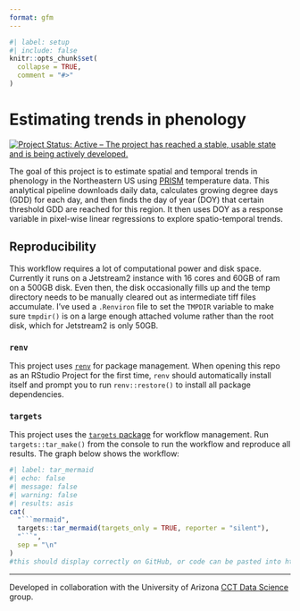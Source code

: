 ```yaml
---
format: gfm
---
```


<!-- README.md is generated from README.Qmd. Please edit that file -->

```r
#| label: setup
#| include: false
knitr::opts_chunk$set(
  collapse = TRUE,
  comment = "#>"
)
```

# Estimating trends in phenology

<!-- badges: start -->

[![Project Status: Active – The project has reached a stable, usable state and is being actively developed.](https://www.repostatus.org/badges/latest/active.svg)](https://www.repostatus.org/#active)

<!-- badges: end -->

The goal of this project is to estimate spatial and temporal trends in phenology in the Northeastern US using [PRISM](https://prism.oregonstate.edu/) temperature data.
This analytical pipeline downloads daily data, calculates growing degree days (GDD) for each day, and then finds the day of year (DOY) that certain threshold GDD are reached for this region. 
It then uses DOY as a response variable in pixel-wise linear regressions to explore spatio-temporal trends.

## Reproducibility

This workflow requires a lot of computational power and disk space.  Currently it runs on a Jetstream2 instance with 16 cores and 60GB of ram on a 500GB disk.  Even then, the disk occasionally fills up and the temp directory needs to be manually cleared out as intermediate tiff files accumulate.  I've used a `.Renviron` file to set the `TMPDIR` variable to make sure `tmpdir()` is on a large enough attached volume rather than the root disk, which for Jetstream2 is only 50GB.

### `renv`

This project uses [`renv`](https://rstudio.github.io/renv/articles/renv.html) for package management.
When opening this repo as an RStudio Project for the first time, `renv` should automatically install itself and prompt you to run `renv::restore()` to install all package dependencies.

### `targets`

This project uses the [`targets` package](https://docs.ropensci.org/targets/) for workflow management.
Run `targets::tar_make()` from the console to run the workflow and reproduce all results.
The graph below shows the workflow:

```r
#| label: tar_mermaid
#| echo: false
#| message: false
#| warning: false
#| results: asis
cat(
  "```mermaid",
  targets::tar_mermaid(targets_only = TRUE, reporter = "silent"),
  "```",
  sep = "\n"
)
#this should display correctly on GitHub, or code can be pasted into https://mermaid.live
```

------------------------------------------------------------------------

Developed in collaboration with the University of Arizona [CCT Data Science](https://datascience.cct.arizona.edu/) group.
